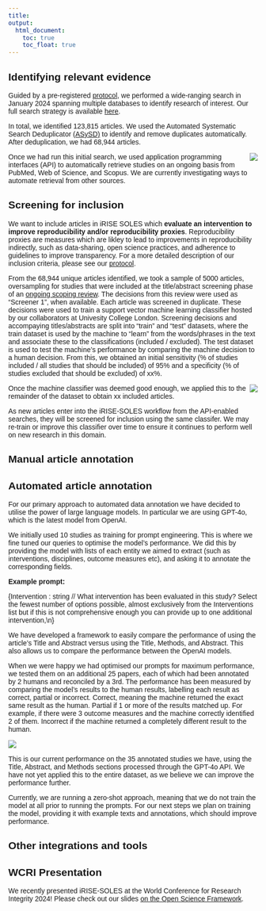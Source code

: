 ```yaml
---
title: 
output: 
  html_document:
    toc: true
    toc_float: true
---
```


```{=html}
<style>
.list-group-item.active, .list-group-item.active:focus, .list-group-item.active:hover {
    background-color: #1A465F;
}

body, h1, h2, h3, h4, h5, h6, p {
  font-family: 'KohinoorBangla', sans-serif !important;
}

</style>
```
## Identifying relevant evidence

Guided by a pre-registered [protocol](https://osf.io/2vufx/?view_only=d74ff8089864468cb43daa06733e0be6), we performed a wide-ranging search in January 2024 spanning multiple databases to identify research of interest. Our full search strategy is available [here](https://osf.io/kawfz/?view_only=d74ff8089864468cb43daa06733e0be6).

In total, we identified 123,815 articles. We used the Automated Systematic Search Deduplicator [(ASySD)](https://bmcbiol.biomedcentral.com/articles/10.1186/s12915-023-01686-z) to identify and remove duplicates automatically. After deduplication, we had 68,944 articles.

<img src="search_numbers_image.png" align="right"/>

Once we had run this initial search, we used application programming interfaces (API) to automatically retrieve studies on an ongoing basis from PubMed, Web of Science, and Scopus. We are currently investigating ways to automate retrieval from other sources.

## Screening for inclusion

We want to include articles in iRISE SOLES which **evaluate an intervention to improve reproducibility and/or reproducibility proxies**. Reproducibility proxies are measures which are likley to lead to improvements in reproducibility indirectly, such as data-sharing, open science practices, and adherence to guidelines to improve transparency. For a more detailed description of our inclusion criteria, please see our [protocol](https://osf.io/2vufx/?view_only=d74ff8089864468cb43daa06733e0be6).

From the 68,944 unique articles identified, we took a sample of 5000 articles, oversampling for studies that were included at the title/abstract screening phase of an [ongoing scoping review](). The decisions from this review were used as "Screener 1", when available. Each article was screened in duplicate. These decisions were used to train a support vector machine learning classifier hosted by our collaborators at Univesity College London. Screening decisions and accompaying titles/abstracts are split into "train" and "test" datasets, where the train dataset is used by the machine to "learn" from the words/phrases in the text and associate these to the classifications (included / excluded). The test dataset is used to test the machine's performance by comparing the machine decision to a human decision. From this, we obtained an initial sensitivity (% of studies included / all studies that should be included) of 95% and a specificity (% of studies excluded that should be excluded) of xx%.

<img src="screening_image.png" align="right"/>

Once the machine classifier was deemed good enough, we applied this to the remainder of the dataset to obtain xx included articles.

As new articles enter into the iRISE-SOLES workflow from the API-enabled searches, they will be screened for inclusion using the same classifer. We may re-train or improve this classifier over time to ensure it continues to perform well on new research in this domain.

## Manual article annotation

## Automated article annotation

For our primary approach to automated data annotation we have decided to utilise the power of large language models. In particular we are using GPT-4o, which is the latest model from OpenAI.

We initially used 10 studies as training for prompt engineering. This is where we fine tuned our queries to optimise the model’s performance. We did this by providing the model with lists of each entity we aimed to extract (such as interventions, disciplines, outcome measures etc), and asking it to annotate the corresponding fields. 

**Example prompt:**

{Intervention : string // What intervention has been evaluated in this study? Select the fewest number of options possible, almost exclusively from the Interventions list but if this is not comprehensive enough you can provide up to one additional intervention,\\n}

We have developed a framework to easily compare the performance of using the article's Title and Abstract versus using the Title, Methods, and Abstract. This also allows us to compare the performance between the OpenAI models. 

When we were happy we had optimised our prompts for maximum performance, we tested them on an additional 25 papers, each of which had been annotated by 2 humans and reconciled by a 3rd. The performance has been measured by comparing the model’s results to the human results, labelling each result as correct, partial or incorrect. Correct, meaning the machine returned the exact same result as the human. Partial if 1 or more of the results matched up. For example, if there were 3 outcome measures and the machine correctly identified 2 of them. Incorrect if the machine returned a completely different result to the human. 

<img src="llm_results.png" align="centre"/>

This is our current performance on the 35 annotated studies we have, using the Title, Abstract, and Methods sections processed through the GPT-4o API. We have not yet applied this to the entire dataset, as we believe we can improve the performance further.

Currently, we are running a zero-shot approach, meaning that we do not train the model at all prior to running the prompts. For our next steps we plan on training the model, providing it with example texts and annotations, which should improve performance.


## Other integrations and tools

## WCRI Presentation

We recently presented iRISE-SOLES at the World Conference for Research Integrity 2024! Please check out our slides [on the Open Science Framework]().
